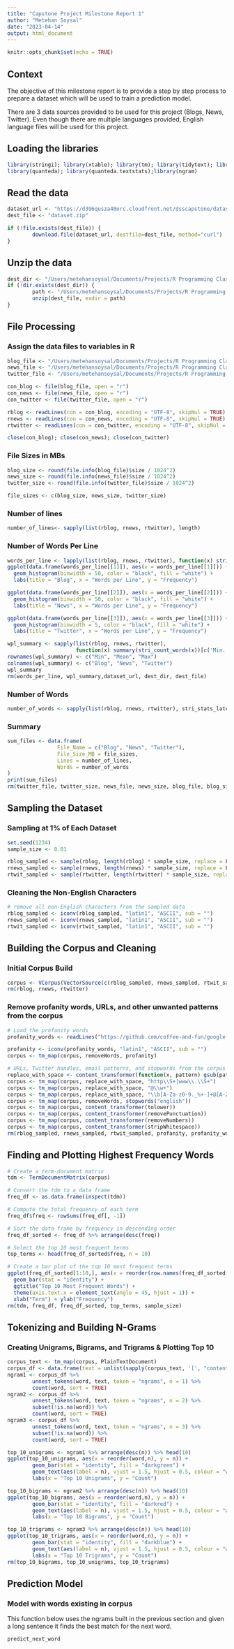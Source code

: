 ```yaml
---
title: "Capstone Project Milestone Report 1"
author: "Metehan Soysal"
date: "2023-04-14"
output: html_document
---
```


```r
knitr::opts_chunk$set(echo = TRUE)
```

## Context

The objective of this milestone report is to provide a step by step process to prepare a dataset which will be used to train a prediction model.

There are 3 data sources provided to be used for this project (Blogs, News, Twitter). Even though there are multiple languages provided, English language files will be used for this project.

## Loading the libraries

```r
library(stringi); library(xtable); library(tm); library(tidytext); library(tokenizers);library(stringr);library(dplyr);library(ggplot2);
library(quanteda); library(quanteda.textstats);library(ngram)
```

## Read the data

```r
dataset_url <- "https://d396qusza40orc.cloudfront.net/dsscapstone/dataset/Coursera-SwiftKey.zip"
dest_file <- "dataset.zip"

if (!file.exists(dest_file)) {
        download.file(dataset_url, destfile=dest_file, method="curl")
}
```

## Unzip the data

```r
dest_dir <- "/Users/metehansoysal/Documents/Projects/R Programming Class/Capstone Project/final"
if (!dir.exists(dest_dir)) {
        path <- "/Users/metehansoysal/Documents/Projects/R Programming Class/Capstone Project"
        unzip(dest_file, exdir = path)        
}
```

## File Processing

### Assign the data files to variables in R

```r
blog_file <- "/Users/metehansoysal/Documents/Projects/R Programming Class/Capstone Project/final/en_US/en_US.blogs.txt"
news_file <- "/Users/metehansoysal/Documents/Projects/R Programming Class/Capstone Project/final/en_US/en_US.news.txt"
twitter_file <- "/Users/metehansoysal/Documents/Projects/R Programming Class/Capstone Project/final/en_US/en_US.twitter.txt"

con_blog <- file(blog_file, open = "r")
con_news <- file(news_file, open = "r")
con_twitter <- file(twitter_file, open = "r")

rblog <- readLines(con = con_blog, encoding = "UTF-8", skipNul = TRUE)
rnews <- readLines(con = con_news, encoding = "UTF-8", skipNul = TRUE)
rtwitter <- readLines(con = con_twitter, encoding = "UTF-8", skipNul = TRUE)

close(con_blog); close(con_news); close(con_twitter)
```

### File Sizes in MBs

```r
blog_size <- round(file.info(blog_file)$size / 1024^2)
news_size <- round(file.info(news_file)$size / 1024^2)
twitter_size <- round(file.info(twitter_file)$size / 1024^2)

file_sizes <- c(blog_size, news_size, twitter_size)
```

### Number of lines

```r
number_of_lines<- sapply(list(rblog, rnews, rtwitter), length)
```

### Number of Words Per Line

```r
words_per_line <- lapply(list(rblog, rnews, rtwitter), function(x) stri_count_words(x))
ggplot(data.frame(words_per_line[[1]]), aes(x = words_per_line[[1]])) +
  geom_histogram(binwidth = 50, color = "black", fill = "white") +
  labs(title = "Blog", x = "Words per Line", y = "Frequency")

ggplot(data.frame(words_per_line[[2]]), aes(x = words_per_line[[2]])) +
  geom_histogram(binwidth = 50, color = "black", fill = "white") +
  labs(title = "News", x = "Words per Line", y = "Frequency")

ggplot(data.frame(words_per_line[[3]]), aes(x = words_per_line[[3]])) +
  geom_histogram(binwidth = 5, color = "black", fill = "white") +
  labs(title = "Twitter", x = "Words per Line", y = "Frequency")

wpl_summary <- sapply(list(rblog, rnews, rtwitter), 
                      function(x) summary(stri_count_words(x))[c('Min.', 'Mean', 'Max.')])
rownames(wpl_summary) <- c("Min", "Mean", "Max")
colnames(wpl_summary) <- c("Blog", "News", "Twitter")
wpl_summary
rm(words_per_line, wpl_summary,dataset_url, dest_dir, dest_file)
```

### Number of Words

```r
number_of_words <- sapply(list(rblog, rnews, rtwitter), stri_stats_latex)[4,]
```

### Summary

```r
sum_files <- data.frame(
                File_Name = c("Blog", "News", "Twitter"),
                File_Size_MB = file_sizes,
                Lines = number_of_lines,
                Words = number_of_words
)
print(sum_files)
rm(twitter_file, twitter_size, news_file, news_size, blog_file, blog_size, con_blog, con_news, con_twitter, sum_files, number_of_lines, number_of_words)
```

## Sampling the Dataset

### Sampling at 1% of Each Dataset

```r
set.seed(1234)
sample_size <- 0.01

rblog_sampled <- sample(rblog, length(rblog) * sample_size, replace = FALSE)
rnews_sampled <- sample(rnews, length(rnews) * sample_size, replace = FALSE)
rtwit_sampled <- sample(rtwitter, length(rtwitter) * sample_size, replace = FALSE)
```

### Cleaning the Non-English Characters

```r
# remove all non-English characters from the sampled data
rblog_sampled <- iconv(rblog_sampled, "latin1", "ASCII", sub = "")
rnews_sampled <- iconv(rnews_sampled, "latin1", "ASCII", sub = "")
rtwit_sampled <- iconv(rtwit_sampled, "latin1", "ASCII", sub = "")
```

## Building the Corpus and Cleaning

### Initial Corpus Build

```r
corpus <- VCorpus(VectorSource(c(rblog_sampled, rnews_sampled, rtwit_sampled)))
rm(rblog, rnews, rtwitter)
```

### Remove profanity words, URLs, and other unwanted patterns from the corpus

```r
# Load the profanity words
profanity_words <- readLines("https://github.com/coffee-and-fun/google-profanity-words/raw/main/data/list.txt")

profanity <- iconv(profanity_words, "latin1", "ASCII", sub = "")
corpus <- tm_map(corpus, removeWords, profanity)

# URLs, Twitter handles, email patterns, and stopwords from the corpus
replace_with_space <- content_transformer(function(x, pattern) gsub(pattern, " ", x))
corpus <- tm_map(corpus, replace_with_space, "http\\S+|www\\.\\S+")
corpus <- tm_map(corpus, replace_with_space, "@\\w+")
corpus <- tm_map(corpus, replace_with_space, "\\b[A-Za-z0-9._%+-]+@[A-Za-z0-9.-]+\\.[A-Z|a-z]{2,}\\b")
corpus <- tm_map(corpus, removeWords, stopwords("english"))
corpus <- tm_map(corpus, content_transformer(tolower))
corpus <- tm_map(corpus, content_transformer(removePunctuation))
corpus <- tm_map(corpus, content_transformer(removeNumbers))
corpus <- tm_map(corpus, content_transformer(stripWhitespace))
rm(rblog_sampled, rnews_sampled, rtwit_sampled, profanity, profanity_words)
```

## Finding and Plotting Highest Frequency Words

```r
# Create a term-document matrix
tdm <- TermDocumentMatrix(corpus)

# Convert the tdm to a data frame
freq_df <- as.data.frame(inspect(tdm))

# Compute the total frequency of each term
freq_df$freq <- rowSums(freq_df[, -1])

# Sort the data frame by frequency in descending order
freq_df_sorted <- freq_df %>% arrange(desc(freq))

# Select the top 10 most frequent terms
top_terms <- head(freq_df_sorted$freq, n = 10)

# Create a bar plot of the top 10 most frequent terms
ggplot(freq_df_sorted[1:10,], aes(x = reorder(row.names(freq_df_sorted[1:10,]),-freq), y = freq)) + 
  geom_bar(stat = "identity") +
  ggtitle("Top 10 Most Frequent Words") +
  theme(axis.text.x = element_text(angle = 45, hjust = 1)) +
  xlab("Term") + ylab("Frequency")
rm(tdm, freq_df, freq_df_sorted, top_terms, sample_size)
```

## Tokenizing and Building N-Grams

### 

### Creating Unigrams, Bigrams, and Trigrams & Plotting Top 10
```r
corpus_text <- tm_map(corpus, PlainTextDocument)
corpus_df <- data.frame(text = unlist(sapply(corpus_text, '[', "content")), stringsAsFactors = FALSE)
ngram1 <- corpus_df %>% 
        unnest_tokens(word, text, token = "ngrams", n = 1) %>%
        count(word, sort = TRUE)
ngram2 <- corpus_df %>% 
        unnest_tokens(word, text, token = "ngrams", n = 2) %>%
        subset(!is.na(word)) %>%
        count(word, sort = TRUE)
ngram3 <- corpus_df %>% 
        unnest_tokens(word, text, token = "ngrams", n = 3) %>%
        subset(!is.na(word)) %>%
        count(word, sort = TRUE)

top_10_unigrams <- ngram1 %>% arrange(desc(n)) %>% head(10)
ggplot(top_10_unigrams, aes(x = reorder(word,n), y = n)) + 
        geom_bar(stat = "identity", fill = "darkgreen") +
        geom_text(aes(label = n), vjust = 1.5, hjust = 0.5, colour = "white") +
        labs(x = "Top 10 Unigrams", y = "Count")

top_10_bigrams <- ngram2 %>% arrange(desc(n)) %>% head(10)
ggplot(top_10_bigrams, aes(x = reorder(word,n), y = n)) + 
        geom_bar(stat = "identity", fill = "darkred") +
        geom_text(aes(label = n), vjust = 1.5, hjust = 0.5, colour = "white") +
        labs(x = "Top 10 Bigrams", y = "Count")

top_10_trigrams <- ngram3 %>% arrange(desc(n)) %>% head(10)
ggplot(top_10_trigrams, aes(x = reorder(word,n), y = n)) + 
        geom_bar(stat = "identity", fill = "darkblue") +
        geom_text(aes(label = n), vjust = 1.5, hjust = 0.5, colour = "white") +
        labs(x = "Top 10 Trigrams", y = "Count")
rm(top_10_bigrams, top_10_unigrams, top_10_trigrams)
```


## Prediction Model

### Model with words existing in corpus
This function below uses the ngrams built in the previous section and given a long sentence it finds the best match for the next word.
```r
predict_next_word
```
